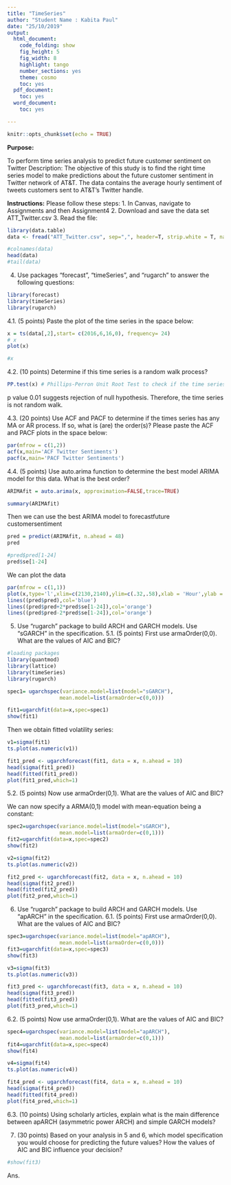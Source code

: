 ---
title: "TimeSeries"
author: "Student Name : Kabita Paul"
date: "25/10/2019"
output: 
  html_document:
    code_folding: show
    fig_height: 5
    fig_width: 8
    highlight: tango
    number_sections: yes
    theme: cosmo
    toc: yes
  pdf_document:
    toc: yes
  word_document:
    toc: yes 

---

```{r setup, include=FALSE}
knitr::opts_chunk$set(echo = TRUE)
```

**Purpose:** 

To perform time series analysis to predict future customer sentiment on Twitter
Description: The objective of this study is to find the right time series model to make predictions about the future customer sentiment in Twitter network of AT&T. The data contains the average hourly sentiment of tweets customers sent to AT&T’s Twitter handle.  

**Instructions:** 
Please follow these steps:
1.	In Canvas, navigate to Assignments and then Assignment4
2.	Download and save the data set ATT_Twitter.csv
3.	Read the file:

```{r}
library(data.table)
data <- fread("ATT_Twitter.csv", sep=",", header=T, strip.white = T, na.strings = c("NA","NaN","","?"))

```

```{r}
#colnames(data)
head(data)
#tail(data)
```

4.	Use packages “forecast”, “timeSeries”, and “rugarch” to answer the following questions:

```{r}
library(forecast)
library(timeSeries)
library(rugarch)
```

4.1.	(5 points) Paste the plot of the time series in the space below:


```{r}
x = ts(data[,2],start= c(2016,6,16,0), frequency= 24)
# x
plot(x)
```      

```{r}

#x
```

4.2.	(10 points) Determine if this time series is a random walk process?

```{r}
PP.test(x) # Phillips-Perron Unit Root Test to check if the time series is random walk process
```
 p value 0.01 suggests rejection of null hypothesis. Therefore, the time series is not random walk.
 
 
4.3.	(20 points) Use ACF and PACF to determine if the times series has any MA or AR process. If so, what is (are) the order(s)? Please paste the ACF and PACF plots in the space below:

```{r}
par(mfrow = c(1,2))
acf(x,main='ACF Twitter Sentiments')
pacf(x,main='PACF Twitter Sentiments')
```


4.4.	(5 points) Use auto.arima function to determine the best model ARIMA model for this data. What is the best order? 

```{r}
ARIMAfit = auto.arima(x, approximation=FALSE,trace=TRUE)
```

```{r}
summary(ARIMAfit)
```

Then we can use the best ARIMA model to forecastfuture customersentiment

```{r}
pred = predict(ARIMAfit, n.ahead = 48)
pred
```

```{r}
#pred$pred[1-24]
pred$se[1-24]
```

We can plot the data
```{r}
par(mfrow = c(1,1))
plot(x,type='l',xlim=c(2130,2140),ylim=c(.32,.58),xlab = 'Hour',ylab = 'Twitter Sentiment')
lines((pred$pred),col='blue')
lines((pred$pred+2*pred$se[1-24]),col='orange')
lines((pred$pred-2*pred$se[1-24]),col='orange')
```


5.	Use “rugarch” package to build ARCH and GARCH models. Use “sGARCH” in the specification.
5.1.	(5 points) First use armaOrder(0,0). What are the values of AIC and BIC?

```{r}
#loading packages
library(quantmod)
library(lattice)
library(timeSeries)
library(rugarch)
```
```{r}
spec1= ugarchspec(variance.model=list(model="sGARCH"),
                 mean.model=list(armaOrder=c(0,0)))
```

```{r}
fit1=ugarchfit(data=x,spec=spec1)
show(fit1)
```
Then we obtain fitted volatility series:

```{r}
v1=sigma(fit1)
ts.plot(as.numeric(v1)) 
```

```{r}
fit1_pred <- ugarchforecast(fit1, data = x, n.ahead = 10)
head(sigma(fit1_pred))
head(fitted(fit1_pred))
plot(fit1_pred,which=1)
```


5.2.	(5 points) Now use armaOrder(0,1). What are the values of AIC and BIC?

We can now specify a ARMA(0,1)  model with mean-equation being a constant:

```{r}
spec2=ugarchspec(variance.model=list(model="sGARCH"),
                 mean.model=list(armaOrder=c(0,1)))
fit2=ugarchfit(data=x,spec=spec2)
show(fit2)

v2=sigma(fit2)
ts.plot(as.numeric(v2)) 

```

```{r}
fit2_pred <- ugarchforecast(fit2, data = x, n.ahead = 10)
head(sigma(fit2_pred))
head(fitted(fit2_pred))
plot(fit2_pred,which=1)
```

6.	Use “rugarch” package to build ARCH and GARCH models. Use “apARCH” in the specification.
6.1.	(5 points) First use armaOrder(0,0). What are the values of AIC and BIC?


```{r}
spec3=ugarchspec(variance.model=list(model="apARCH"),
                 mean.model=list(armaOrder=c(0,0)))
fit3=ugarchfit(data=x,spec=spec3)
show(fit3)

v3=sigma(fit3)
ts.plot(as.numeric(v3)) 

```
```{r}
fit3_pred <- ugarchforecast(fit3, data = x, n.ahead = 10)
head(sigma(fit3_pred))
head(fitted(fit3_pred))
plot(fit3_pred,which=1)
```


6.2.	(5 points) Now use armaOrder(0,1). What are the values of AIC and BIC?

```{r}
spec4=ugarchspec(variance.model=list(model="apARCH"),
                 mean.model=list(armaOrder=c(0,1)))
fit4=ugarchfit(data=x,spec=spec4)
show(fit4)

v4=sigma(fit4)
ts.plot(as.numeric(v4)) 

```

```{r}
fit4_pred <- ugarchforecast(fit4, data = x, n.ahead = 10)
head(sigma(fit4_pred))
head(fitted(fit4_pred))
plot(fit4_pred,which=1)
```



6.3.	(10 points) Using scholarly articles, explain what is the main difference between apARCH (asymmetric power ARCH) and simple GARCH models?  



7.	(30 points) Based on your analysis in 5 and 6, which model specification you would choose for predicting the future values? How the values of AIC and BIC influence your decision? 

```{r}
#show(fit3)
```

Ans.
